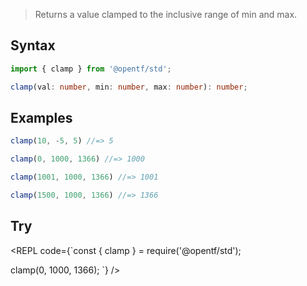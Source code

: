 
> Returns a value clamped to the inclusive range of min and max.

## Syntax

```ts
import { clamp } from '@opentf/std';

clamp(val: number, min: number, max: number): number;
```

## Examples

```ts
clamp(10, -5, 5) //=> 5

clamp(0, 1000, 1366) //=> 1000

clamp(1001, 1000, 1366) //=> 1001

clamp(1500, 1000, 1366) //=> 1366
```

## Try

<REPL code={`const { clamp } = require('@opentf/std');

clamp(0, 1000, 1366);
`} />